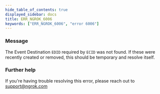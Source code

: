 ```yaml
---
hide_table_of_contents: true
displayed_sidebar: docs
title: ERR_NGROK_6006
keywords: ["ERR_NGROK_6006", "error 6006"]
---
```


### Message

The Event Destination `EDID` required by `ECID` was not found. If these were recently created or removed, this should be temporary and resolve itself.

### Further help

If you're having trouble resolving this error, please reach out to [support@ngrok.com](mailto:support@ngrok.com?subject=Help%20with%20ERR_NGROK_6006)
